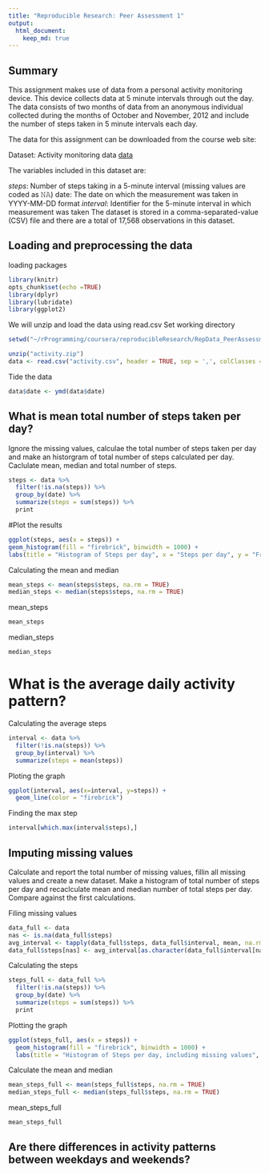 ```yaml
---
title: "Reproducible Research: Peer Assessment 1"
output:
  html_document:
    keep_md: true
---
```


## Summary

This assignment makes use of data from a personal activity monitoring device. This device collects data at 5 minute intervals through out the day. The data consists of two months of data from an anonymous individual collected during the months of October and November, 2012 and include the number of steps taken in 5 minute intervals each day.

The data for this assignment can be downloaded from the course web site:

Dataset: Activity monitoring data
[data](https://d396qusza40orc.cloudfront.net/repdata%2Fdata%2Factivity.zip)

The variables included in this dataset are:

*steps*: Number of steps taking in a 5-minute interval (missing values are coded as 𝙽𝙰)
date: The date on which the measurement was taken in YYYY-MM-DD format
*interval*: Identifier for the 5-minute interval in which measurement was taken
The dataset is stored in a comma-separated-value (CSV) file and there are a total of 17,568 observations in this dataset.

## Loading and preprocessing the data

loading packages
```r
library(knitr)
opts_chunk$set(echo =TRUE)
library(dplyr)
library(lubridate)
library(ggplot2)
```

We will unzip and load the data using read.csv
Set working directory
```r
setwd("~/rProgramming/coursera/reproducibleResearch/RepData_PeerAssessment1") ##
```

```r
unzip("activity.zip")
data <- read.csv("activity.csv", header = TRUE, sep = ',', colClasses = c("numeric", "character","integer"))
```
Tide the data

```r
data$date <- ymd(data$date)
```

## What is mean total number of steps taken per day?

Ignore the missing values, calculae the total number of steps taken per day and make an historgram of total number of steps calculated per day. Caclulate mean, median and total number of steps.

```r
steps <- data %>%
  filter(!is.na(steps)) %>%
  group_by(date) %>%
  summarize(steps = sum(steps)) %>%
  print
```

#Plot the results
```r
ggplot(steps, aes(x = steps)) +
geom_histogram(fill = "firebrick", binwidth = 1000) +
labs(title = "Histogram of Steps per day", x = "Steps per day", y = "Frequency")
```

Calculating the mean and median

```r
mean_steps <- mean(steps$steps, na.rm = TRUE)
median_steps <- median(steps$steps, na.rm = TRUE)
```

mean_steps
```r
mean_steps
```
median_steps
```r
median_steps
```

#  What is the average daily activity pattern?

Calculating the average steps
```r
interval <- data %>%
  filter(!is.na(steps)) %>%
  group_by(interval) %>%
  summarize(steps = mean(steps))
```

Ploting the graph
```r
ggplot(interval, aes(x=interval, y=steps)) +
  geom_line(color = "firebrick")
```

Finding the max step
```r
interval[which.max(interval$steps),]
```

## Imputing missing values

Calculate and report the total number of missing values, fillin all missing values and create a new dataset. Make a histogram of total number of steps per day and recaclculate mean and median number of total steps per day. Compare against the first calculations.

Filing missing values
```r
data_full <- data
nas <- is.na(data_full$steps)
avg_interval <- tapply(data_full$steps, data_full$interval, mean, na.rm=TRUE, simplify=TRUE)
data_full$steps[nas] <- avg_interval[as.character(data_full$interval[nas])]
```

Calculating the steps
```r
steps_full <- data_full %>%
  filter(!is.na(steps)) %>%
  group_by(date) %>%
  summarize(steps = sum(steps)) %>%
  print
```

Plotting the graph
```r
ggplot(steps_full, aes(x = steps)) +
  geom_histogram(fill = "firebrick", binwidth = 1000) +
  labs(title = "Histogram of Steps per day, including missing values", x = "Steps per day", y = "Frequency")
```

Calculate the mean and median
```r
mean_steps_full <- mean(steps_full$steps, na.rm = TRUE)
median_steps_full <- median(steps_full$steps, na.rm = TRUE)
```

mean_steps_full
```r
mean_steps_full
```

## Are there differences in activity patterns between weekdays and weekends?
